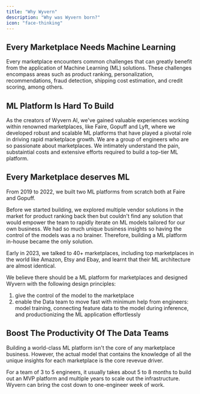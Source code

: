 ```yaml
---
title: "Why Wyvern"
description: "Why was Wyvern born?"
icon: "face-thinking"
---
```


## Every Marketplace Needs Machine Learning

Every marketplace encounters common challenges that can greatly benefit from the application of Machine Learning (ML) solutions. These challenges encompass areas such as product ranking, personalization, recommendations, fraud detection, shipping cost estimation, and credit scoring, among others.

## ML Platform Is Hard To Build

As the creators of Wyvern AI, we've gained valuable experiences working within renowned marketplaces, like Faire, Gopuff and Lyft, where we developed robust and scalable ML platforms that have played a pivotal role in driving rapid marketplace growth. We are a group of engineers who are so passionate about marketplaces. We intimately understand the pain, substaintial costs and extensive efforts required to build a top-tier ML platform.

## Every Marketplace deserves ML

From 2019 to 2022, we built two ML platforms from scratch both at Faire and Gopuff.

Before we started building, we explored multiple vendor solutions in the market for product ranking back then but couldn't find any solution that would empower the team to rapidly iterate on ML models tailored for our own business. We had so much unique business insights so having the control of the models was a no brainer. Therefore, building a ML platform in-house became the only solution.

Early in 2023, we talked to 40+ marketplaces, including top marketplaces in the world like Amazon, Etsy and Ebay, and learnt that their ML architecture are almost identical.

We believe there should be a ML platform for marketplaces and designed Wyvern with the following design principles:

1. give the control of the model to the marketplace
2. enable the Data team to move fast with minimum help from engineers: model training, connecting feature data to the model during inference, and productionizing the ML application effortlessly

## Boost The Productivity Of The Data Teams

Building a world-class ML platform isn't the core of any marketplace business. However, the actual model that contains the knowledge of all the unique insights for each marketplace is the core revevue driver.

For a team of 3 to 5 engineers, it usually takes about 5 to 8 months to build out an MVP platform and multiple years to scale out the infrastructure. Wyvern can bring the cost down to one-engineer week of work.
